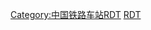<includeonly>{{秦皇岛铁路车站RDT/{{{1}}}}}</includeonly><noinclude>{{documentation}}
[[Category:中国铁路车站RDT]]
[[Category:秦皇岛市铁路车站|RDT]]
</noinclude>